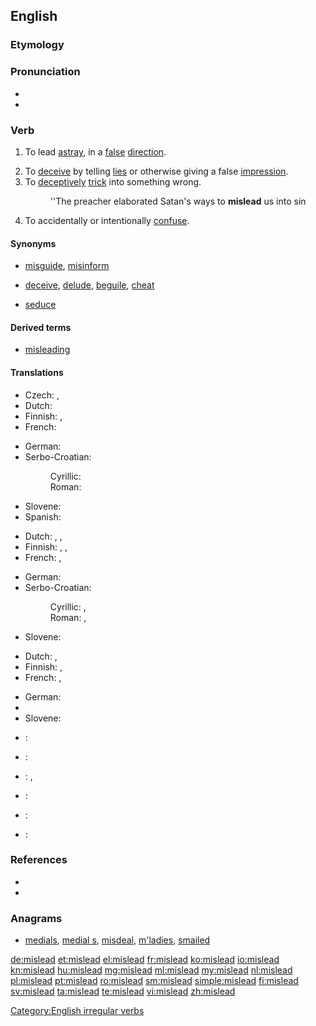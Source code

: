 ==English==

===Etymology===
{{prefix|mis|lead}}

===Pronunciation===
* {{IPA|/ˈmɪsliːd/}}
* {{audio|en-us-mislead.ogg|Audio (US)}}

===Verb===
{{en-verb|misleads|misleading|misled}} {{transitive}}

# {{literally}} To lead [[astray]], in a [[false]] [[direction]].
# To [[deceive]] by telling [[lies]] or otherwise giving a false [[impression]].
# To [[deceptively]] [[trick]] into something wrong.
#: ''The preacher elaborated Satan's ways to '''mislead''' us into sin
# To accidentally or intentionally [[confuse]].

====Synonyms====
* {{sense|lead in a false direction}} [[misguide]], [[misinform]]
* {{sense|deceive by giving a false impression}} [[deceive]], [[delude]], [[beguile]], [[cheat]]
* {{sense|trick into something wrong}} [[seduce]]

====Derived terms====
* [[misleading]] {{pos a}}

====Translations====
{{trans-top|lead in a false direction}}
* Czech: {{t-|cs|svést}}, {{t-|cs|klamat}}
* Dutch: {{t+|nl|misleiden}}
* Finnish: {{t-|fi|johtaa harhaan}}, {{t-|fi|harhauttaa}}
* French: {{t+|fr|égarer}}
{{trans-mid}}
* German: {{t-|de|in die Irre führen}}
* Serbo-Croatian:
*: Cyrillic: {{t-|sh|обманути}}
*: Roman: {{t-|sh|obmanuti}}
* Slovene: {{t-|sl|zavesti|alt=zavêsti}}
* Spanish: {{t-|es|propiciar equivocarse}}
{{trans-bottom}}

{{trans-top|to deceive by lies or other false impression}}
* Dutch: {{t+|nl|misleiden}}, {{t+|nl|bedotten}}, {{t+|nl|bedriegen}}
* Finnish: {{t+|fi|vedättää}}, {{t-|fi|johtaa harhaan}}, {{t-|fi|harhauttaa}}
* French: {{t+|fr|égarer}}, {{t+|fr|mésinformer}}
{{trans-mid}}
* German: {{t-|de|in die Irre führen}}
* Serbo-Croatian:
*: Cyrillic: {{t-|sh|завести}}, {{t-|sh|обманути}}
*: Roman: {{t-|sh|zavesti}}, {{t-|sh|obmanuti}}
* Slovene: {{t-|sl|zavesti|alt=zavêsti}}
{{trans-bottom}}

{{trans-top|to deceptively trick into something wrong}}
* Dutch: {{t+|nl|verleiden}}, {{t+|nl|verlokken}}
* Finnish: {{t+|fi|vietellä}}, {{t-|fi|viekotella}}
* French: {{t+|fr|égarer}}, {{t+|fr|induire en erreur}}
{{trans-mid}}
* German: {{t-|de|in die Irre führen}}
* {{trreq|sh}}
* Slovene: {{t-|sl|zavesti|alt=zavêsti}}
{{trans-bottom}}

{{checktrans-top}}
* {{ttbc|ar}}: {{t-|ar|غرّ|tr=gharra}}
* {{ttbc|ca}}: {{t+|ca|enganyar}}
{{trans-mid}}
* {{ttbc|it}}: {{t+|it|ingannare}}, {{t-|it|prendere in giro}}
* {{ttbc|pt}}: {{t+|pt|enganar}}
* {{ttbc|es}}: {{t+|es|engañar}}
* {{ttbc|tr}}: {{t+|tr|kandırmak}}
{{trans-bottom}}

===References===
* {{R:Century 1911}}
* {{R:Webster 1913}}

===Anagrams===
* [[medials#English|medials]], [[medial s#English|medial s]], [[misdeal#English|misdeal]], [[m'ladies#English|m'ladies]], [[smailed#English|smailed]]

[[Category:English irregular verbs]]

[[de:mislead]]
[[et:mislead]]
[[el:mislead]]
[[fr:mislead]]
[[ko:mislead]]
[[io:mislead]]
[[kn:mislead]]
[[hu:mislead]]
[[mg:mislead]]
[[ml:mislead]]
[[my:mislead]]
[[nl:mislead]]
[[pl:mislead]]
[[pt:mislead]]
[[ro:mislead]]
[[sm:mislead]]
[[simple:mislead]]
[[fi:mislead]]
[[sv:mislead]]
[[ta:mislead]]
[[te:mislead]]
[[vi:mislead]]
[[zh:mislead]]